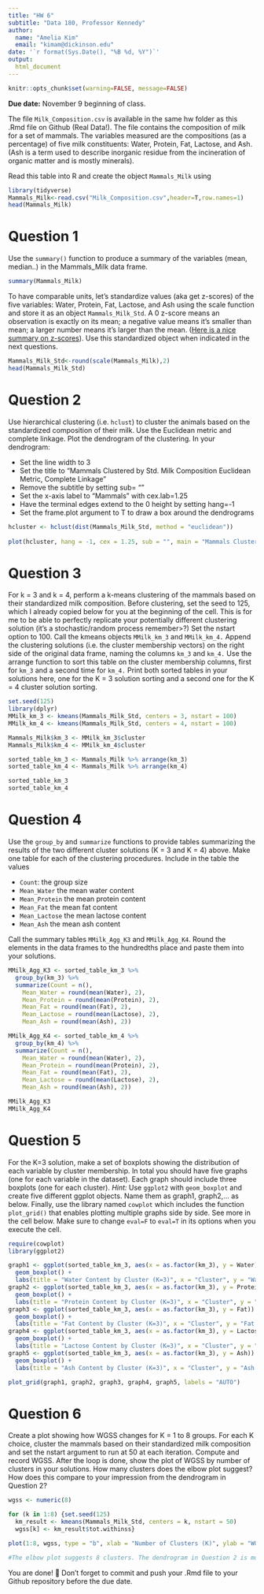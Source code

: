```yaml
---
title: "HW 6"
subtitle: "Data 180, Professor Kennedy"
author: 
  name: "Amelia Kim"
  email: "kimam@dickinson.edu"
date: '`r format(Sys.Date(), "%B %d, %Y")`'
output: 
  html_document
---
```


```r
knitr::opts_chunk$set(warning=FALSE, message=FALSE)
```

**Due date:** November 9 beginning of class.


The file `Milk_Composition.csv` is available in the same hw folder as this .Rmd file on Github (Real Data!). The file contains the composition of milk for a set of mammals. The variables measured are the compositions (as a percentage) of five milk constituents: Water, Protein, Fat, Lactose, and Ash. (Ash is a term used to describe inorganic residue from the incineration of organic matter and is mostly minerals).

Read this table into R and create the object `Mammals_Milk` using

```r
library(tidyverse)
Mammals_Milk<-read.csv("Milk_Composition.csv",header=T,row.names=1)
head(Mammals_Milk)
```

# Question 1
Use the `summary()` function to produce a summary of the variables (mean, median..) in the Mammals_Milk data frame.

```r
summary(Mammals_Milk)
```

To have comparable units, let's standardize values (aka get z-scores) of the five variables: Water, Protein, Fat, Lactose, and Ash using the scale function and store it as an object `Mammals_Milk_Std`. A 0 z-score means an observation is exactly on its mean; a negative value means it's smaller than mean; a larger number means it's larger than the mean. ([Here is a nice summary on z-scores](https://www.simplypsychology.org/z-score.html)). Use this standardized object when indicated in the next questions. 

```r
Mammals_Milk_Std<-round(scale(Mammals_Milk),2)
head(Mammals_Milk_Std)
```
# Question 2
Use hierarchical clustering (i.e. `hclust`) to cluster the animals based on the standardized composition of their milk. Use the Euclidean metric and complete linkage. Plot the dendrogram of the clustering. In your dendrogram: 

*	Set the line width to 3
*	Set the title to “Mammals Clustered by Std. Milk Composition \n Euclidean Metric, Complete Linkage”
*	Remove the subtitle by setting sub= ""
*	Set the x-axis label to “Mammals” with cex.lab=1.25
*	Have the terminal edges extend to the 0 height by setting hang=-1
*	Set the frame.plot argument to T to draw a box around the dendrograms

```r
hcluster <- hclust(dist(Mammals_Milk_Std, method = "euclidean"))
             
plot(hcluster, hang = -1, cex = 1.25, sub = "", main = "Mammals Clustered by Std. Milk Composition \n Euclidean Metric, Complete Linkage", xlab = "Mammals", frame.plot = TRUE, lwd = 3)

```

# Question 3
For k = 3 and k = 4, perform a k-means clustering of the mammals based on their standardized milk composition. Before clustering, set the seed to 125, which I already copied below for you at the beginning of the cell. This is for me to be able to perfectly replicate your potentially different clustering solution (it's a stochastic/random process remember>?) Set the nstart option to 100. Call the kmeans objects `MMilk_km_3` and `MMilk_km_4.` Append the clustering solutions (i.e. the cluster membership vectors) on the right side of the original data frame, naming the columns `km_3` and `km_4.` Use the arrange function to sort this table on the cluster membership columns, first for `km_3` and a second time for `km_4.` Print both sorted tables in your solutions here, one for the K = 3 solution sorting and a second one for the K = 4 cluster solution sorting.

```r
set.seed(125)
library(dplyr)
MMilk_km_3 <- kmeans(Mammals_Milk_Std, centers = 3, nstart = 100)
MMilk_km_4 <- kmeans(Mammals_Milk_Std, centers = 4, nstart = 100)

Mammals_Milk$km_3 <- MMilk_km_3$cluster
Mammals_Milk$km_4 <- MMilk_km_4$cluster

sorted_table_km_3 <- Mammals_Milk %>% arrange(km_3)
sorted_table_km_4 <- Mammals_Milk %>% arrange(km_4)

sorted_table_km_3
sorted_table_km_4

```

# Question 4
Use the `group_by` and `summarize` functions to provide tables summarizing the results of the two different cluster solutions (K = 3 and K = 4) above. Make one table for each of the clustering procedures. Include in the table the values

*	`Count`: the group size
*	`Mean_Water` the mean water content
*	`Mean_Protein` the mean protein content
*	`Mean_Fat` the mean fat content
*	`Mean_Lactose` the mean lactose content
*	`Mean_Ash` the mean ash content

Call the summary tables `MMilk_Agg_K3` and `MMilk_Agg_K4`. Round the elements in the data frames to the hundredths place and paste them into your solutions.

```r
MMilk_Agg_K3 <- sorted_table_km_3 %>%
  group_by(km_3) %>%
  summarize(Count = n(),
    Mean_Water = round(mean(Water), 2),
    Mean_Protein = round(mean(Protein), 2),
    Mean_Fat = round(mean(Fat), 2),
    Mean_Lactose = round(mean(Lactose), 2),
    Mean_Ash = round(mean(Ash), 2))

MMilk_Agg_K4 <- sorted_table_km_4 %>%
  group_by(km_4) %>%
  summarize(Count = n(),
    Mean_Water = round(mean(Water), 2),
    Mean_Protein = round(mean(Protein), 2),
    Mean_Fat = round(mean(Fat), 2),
    Mean_Lactose = round(mean(Lactose), 2),
    Mean_Ash = round(mean(Ash), 2))

MMilk_Agg_K3
MMilk_Agg_K4
```
# Question 5
For the K=3 solution, make a set of boxplots showing the distribution of each variable by cluster membership. In total you should have five graphs (one for each variable in the dataset). Each graph should include three boxplots (one for each cluster). *Hint:* Use `ggplot2` with `geom_boxplot` and create five different ggplot objects. Name them as graph1, graph2,... as below. Finally, use the library named `cowplot` which includes the function `plot_grid()` that enables plotting multiple graphs side by side. See more in the cell below. Make sure to change `eval=F` to `eval=T` in its options when you execute the cell.

```r
require(cowplot)
library(ggplot2)

graph1 <- ggplot(sorted_table_km_3, aes(x = as.factor(km_3), y = Water)) +
  geom_boxplot() +
  labs(title = "Water Content by Cluster (K=3)", x = "Cluster", y = "Water Content")
graph2 <- ggplot(sorted_table_km_3, aes(x = as.factor(km_3), y = Protein)) +
  geom_boxplot() +
  labs(title = "Protein Content by Cluster (K=3)", x = "Cluster", y = "Protein Content")
graph3 <- ggplot(sorted_table_km_3, aes(x = as.factor(km_3), y = Fat)) +
  geom_boxplot() +
  labs(title = "Fat Content by Cluster (K=3)", x = "Cluster", y = "Fat Content")
graph4 <- ggplot(sorted_table_km_3, aes(x = as.factor(km_3), y = Lactose)) +
  geom_boxplot() +
  labs(title = "Lactose Content by Cluster (K=3)", x = "Cluster", y = "Lactose Content")
graph5 <- ggplot(sorted_table_km_3, aes(x = as.factor(km_3), y = Ash)) +
  geom_boxplot() +
  labs(title = "Ash Content by Cluster (K=3)", x = "Cluster", y = "Ash Content")

plot_grid(graph1, graph2, graph3, graph4, graph5, labels = "AUTO")
```

# Question 6
Create a plot showing how WGSS changes for K = 1 to 8 groups. For each K choice, cluster the mammals based on their standardized milk composition and set the nstart argument to run at 50 at each iteration. Compute and record WGSS. After the loop is done, show the plot of WGSS by number of clusters in your solutions. How many clusters does the elbow plot suggest? How does this compare to your impression from the dendrogram in Question 2?

```r
wgss <- numeric(8)

for (k in 1:8) {set.seed(125)
  km_result <- kmeans(Mammals_Milk_Std, centers = k, nstart = 50)
  wgss[k] <- km_result$tot.withinss}

plot(1:8, wgss, type = "b", xlab = "Number of Clusters (K)", ylab = "WGSS", main = "WGSS by Number of Clusters")

#The elbow plot suggests 8 clusters. The dendrogram in Question 2 is more challenging to interpret, so the use of K clustering helped analyze the data and easily identify the number of clusters.
```


You are done! 🏁 Don't forget to commit and push your .Rmd file to your Github repository before the due date.


